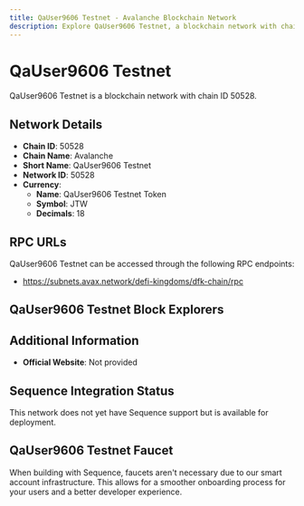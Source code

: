 ```yaml
--- 
title: QaUser9606 Testnet - Avalanche Blockchain Network
description: Explore QaUser9606 Testnet, a blockchain network with chain ID 50528. Learn about its native currency, QaUser9606 Testnet Token, and how to interact with the network.
---
```


# QaUser9606 Testnet

QaUser9606 Testnet is a blockchain network with chain ID 50528.

## Network Details

- **Chain ID**: 50528
- **Chain Name**: Avalanche
- **Short Name**: QaUser9606 Testnet
- **Network ID**: 50528
- **Currency**: 
  - **Name**: QaUser9606 Testnet Token
  - **Symbol**: JTW
  - **Decimals**: 18

## RPC URLs

QaUser9606 Testnet can be accessed through the following RPC endpoints:

- https://subnets.avax.network/defi-kingdoms/dfk-chain/rpc

## QaUser9606 Testnet Block Explorers



## Additional Information

- **Official Website**: Not provided

## Sequence Integration Status

This network does not yet have Sequence support but is available for deployment.

## QaUser9606 Testnet Faucet

When building with Sequence, faucets aren't necessary due to our smart account infrastructure. This allows for a smoother onboarding process for your users and a better developer experience.

